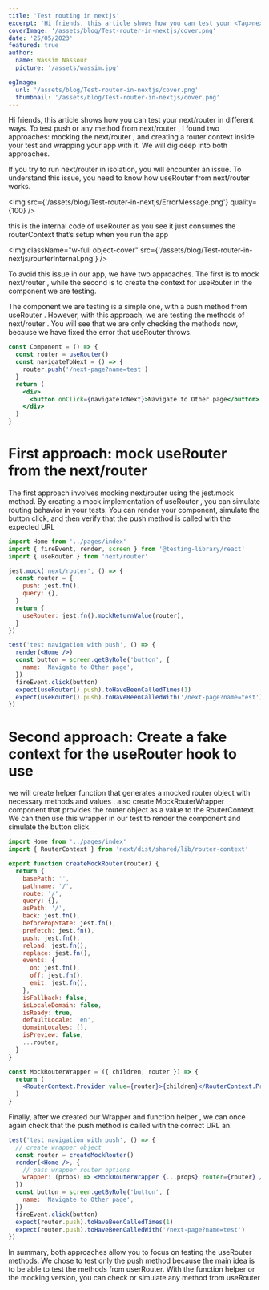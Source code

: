 ```yaml
---
title: 'Test routing in nextjs'
excerpt: 'Hi friends, this article shows how you can test your <Tag>next/router</Tag>  in different ways. To test push or any method from next/router'
coverImage: '/assets/blog/Test-router-in-nextjs/cover.png'
date: '25/05/2023'
featured: true
author:
  name: Wassim Nassour
  picture: '/assets/wassim.jpg'

ogImage:
  url: '/assets/blog/Test-router-in-nextjs/cover.png'
  thumbnail: '/assets/blog/Test-router-in-nextjs/cover.png'
---
```


Hi friends, this article shows how you can test your <Tag>next/router</Tag> in different ways. To test push or any method from <Tag>next/router</Tag> , I found two approaches: mocking the <Tag>next/router</Tag> , and creating a router context inside your test and wrapping your app with it. We will dig deep into both approaches.

If you try to run <Tag>next/router</Tag> in isolation, you will encounter an issue. To understand this issue, you need to know how <Tag>useRouter</Tag> from <Tag>next/router</Tag> works.

<Img
  src={'/assets/blog/Test-router-in-nextjs/ErrorMessage.png'}
  quality={100}
/>

this is the internal code of <Tag>useRouter</Tag> as you see it just consumes the routerContext that’s setup when you run the app

<Img
  className="w-full object-cover"
  src={'/assets/blog/Test-router-in-nextjs/rourterInternal.png'}
/>

To avoid this issue in our app, we have two approaches. The first is to mock <Tag>next/router</Tag> ,
while the second is to create the context for <Tag>useRouter</Tag> in the component we are testing.

The component we are testing is a simple one, with a push method from <Tag>useRouter</Tag> . However, with this approach, we are testing the methods of <Tag>next/router</Tag> . You will see that we are only checking the methods now, because we have fixed the error that <Tag>useRouter</Tag> throws.

```jsx
const Component = () => {
  const router = useRouter()
  const navigateToNext = () => {
    router.push('/next-page?name=test')
  }
  return (
    <div>
      <button onClick={navigateToNext}>Navigate to Other page</button>
    </div>
  )
}
```

# First approach: mock useRouter from the next/router

The first approach involves mocking <Tag>next/router</Tag> using the <Tag>jest.mock</Tag> method. By creating a mock implementation of <Tag>useRouter</Tag> , you can simulate routing behavior in your tests. You can render your component, simulate the button click, and then verify that the push method is called with the expected URL

```jsx
import Home from '../pages/index'
import { fireEvent, render, screen } from '@testing-library/react'
import { useRouter } from 'next/router'

jest.mock('next/router', () => {
  const router = {
    push: jest.fn(),
    query: {},
  }
  return {
    useRouter: jest.fn().mockReturnValue(router),
  }
})

test('test navigation with push', () => {
  render(<Home />)
  const button = screen.getByRole('button', {
    name: 'Navigate to Other page',
  })
  fireEvent.click(button)
  expect(useRouter().push).toHaveBeenCalledTimes(1)
  expect(useRouter().push).toHaveBeenCalledWith('/next-page?name=test')
})
```

# Second approach: Create a fake context for the useRouter hook to use

we will create helper function that generates a mocked router object with necessary methods and values . also create MockRouterWrapper component that provides the router object as a value to the RouterContext. We can then use this wrapper in our test to render the component and simulate the button click.

```jsx
import Home from '../pages/index'
import { RouterContext } from 'next/dist/shared/lib/router-context'

export function createMockRouter(router) {
  return {
    basePath: '',
    pathname: '/',
    route: '/',
    query: {},
    asPath: '/',
    back: jest.fn(),
    beforePopState: jest.fn(),
    prefetch: jest.fn(),
    push: jest.fn(),
    reload: jest.fn(),
    replace: jest.fn(),
    events: {
      on: jest.fn(),
      off: jest.fn(),
      emit: jest.fn(),
    },
    isFallback: false,
    isLocaleDomain: false,
    isReady: true,
    defaultLocale: 'en',
    domainLocales: [],
    isPreview: false,
    ...router,
  }
}

const MockRouterWrapper = ({ children, router }) => {
  return (
    <RouterContext.Provider value={router}>{children}</RouterContext.Provider>
  )
}
```

Finally, after we created our Wrapper and function helper , we can once again check that the push method is called with the correct URL an.

```jsx
test('test navigation with push', () => {
  // create wrapper object
  const router = createMockRouter()
  render(<Home />, {
    // pass wrapper router options
    wrapper: (props) => <MockRouterWrapper {...props} router={router} />,
  })
  const button = screen.getByRole('button', {
    name: 'Navigate to Other page',
  })
  fireEvent.click(button)
  expect(router.push).toHaveBeenCalledTimes(1)
  expect(router.push).toHaveBeenCalledWith('/next-page?name=test')
})
```

In summary, both approaches allow you to focus on testing the <Tag>useRouter</Tag> methods. We chose to test only the push method because the main idea is to be able to test the methods from userRouter. With the function helper or the mocking version, you can check or simulate any method from useRouter
